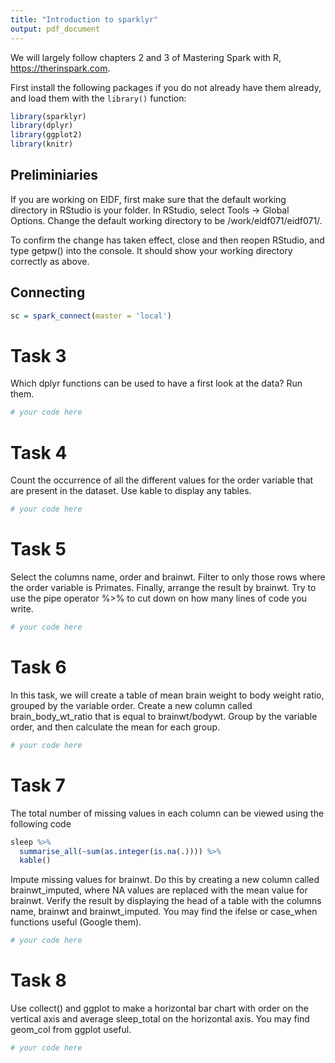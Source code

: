 ```yaml
---
title: "Introduction to sparklyr"
output: pdf_document
---
```


We will largely follow chapters 2 and 3 of Mastering Spark with R, [https://therinspark.com](https://therinspark.com/index.html).

First install the following packages if you do not already have them already, and load them with the `library()` function: 

```r
library(sparklyr)
library(dplyr)
library(ggplot2)
library(knitr)
```


## Preliminiaries

If you are working on EIDF, first make sure that the default working directory in RStudio is your folder. In RStudio, select Tools -> Global Options. Change the default working directory to be /work/eidf071/eidf071/<your username>.

To confirm the change has taken effect, close and then reopen RStudio, and type getpw() into the console. It should show your working directory correctly as above.

## Connecting

```r
sc = spark_connect(master = 'local')
```


# Task 3

Which dplyr functions can be used to have a first look at the data? Run them.

```r
# your code here
```


# Task 4

Count the occurrence of all the different values for the order variable that are
present in the dataset. Use kable to display any tables.

```r
# your code here
```

# Task 5

Select the columns name, order and brainwt. Filter to only those rows where
the order variable is Primates. Finally, arrange the result by brainwt. 
Try to use the pipe operator %>% to cut down on how many lines of code you write.

```r
# your code here
```


# Task 6

In this task, we will create a table of mean brain weight to body weight ratio,
grouped by the variable order.
Create a new column called brain_body_wt_ratio that is equal to brainwt/bodywt.
Group by the variable order, and then calculate the mean for each group.

```r
# your code here
```


# Task 7

The total number of missing values in each column can be viewed using the following code

```r
sleep %>%
  summarise_all(~sum(as.integer(is.na(.)))) %>%
  kable()
```

Impute missing values for brainwt. Do this by creating a new column called
brainwt_imputed, where NA values are replaced with the mean value for brainwt.
Verify the result by displaying the head of a table with the columns name, 
brainwt and brainwt_imputed. You may find the ifelse or case_when functions
useful (Google them).

```r
# your code here
```


# Task 8

Use collect() and ggplot to make a horizontal bar chart with order on the vertical axis and average sleep_total on the horizontal axis.
You may find geom_col from ggplot useful.

```r
# your code here
```

